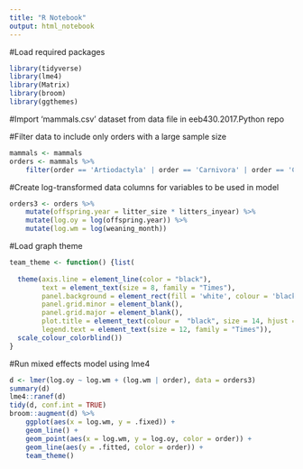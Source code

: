 ```yaml
---
title: "R Notebook"
output: html_notebook
---
```


#Load required packages
```r
library(tidyverse)
library(lme4)
library(Matrix)
library(broom)
library(ggthemes)
```

#Import 'mammals.csv' dataset from data file in eeb430.2017.Python repo

#Filter data to include only orders with a large sample size
```r
mammals <- mammals
orders <- mammals %>%
    filter(order == 'Artiodactyla' | order == 'Carnivora' | order == 'Cetacea' | order == 'Insectivora' | order == 'Lagomorpha' | order == 'Primates' | order == 'Rodentia' )
```

#Create log-transformed data columns for variables to be used in model
```r
orders3 <- orders %>%
    mutate(offspring.year = litter_size * litters_inyear) %>%
    mutate(log.oy = log(offspring.year)) %>%
    mutate(log.wm = log(weaning_month))
```

#Load graph theme
```r
team_theme <- function() {list(
  
  theme(axis.line = element_line(color = "black"),
        text = element_text(size = 8, family = "Times"),
        panel.background = element_rect(fill = 'white', colour = 'black'),
        panel.grid.minor = element_blank(),
        panel.grid.major = element_blank(),
        plot.title = element_text(colour =  "black", size = 14, hjust = 0.5),
        legend.text = element_text(size = 12, family = "Times")),
  scale_colour_colorblind())
}
```

#Run mixed effects model using lme4
```r
d <- lmer(log.oy ~ log.wm + (log.wm | order), data = orders3)
summary(d)
lme4::ranef(d)
tidy(d, conf.int = TRUE)
broom::augment(d) %>%
    ggplot(aes(x = log.wm, y = .fixed)) +
    geom_line() +
    geom_point(aes(x = log.wm, y = log.oy, color = order)) +
    geom_line(aes(y = .fitted, color = order)) +
    team_theme()
```





